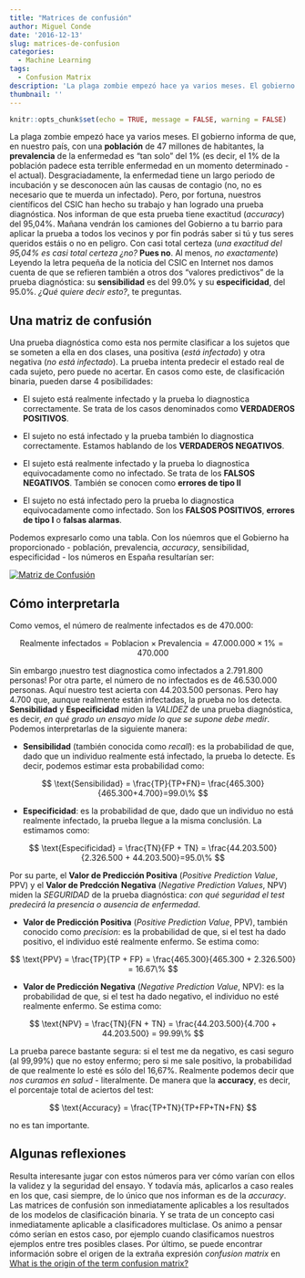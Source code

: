 ```yaml
---
title: "Matrices de confusión"
author: Miguel Conde
date: '2016-12-13'
slug: matrices-de-confusion
categories:
  - Machine Learning
tags:
  - Confusion Matrix
description: 'La plaga zombie empezó hace ya varios meses. El gobierno informa de que, en nuestro país, con una población de 47 milones de habitantes, la prevalencia de la enfermedad es “tan solo” del 1% (es decir, el 1% de la población padece esta terrible enfermedad en un momento determinado - el actual).'
thumbnail: ''
---
```


```r
knitr::opts_chunk$set(echo = TRUE, message = FALSE, warning = FALSE)
```

La plaga zombie empezó hace ya varios meses. El gobierno informa de que, en nuestro país, con una **población** de 47 millones de habitantes, la **prevalencia** de la enfermedad es "tan solo" del 1% (es decir, el 1% de la población padece esta terrible enfermedad en un momento determinado - el actual). Desgraciadamente, la enfermedad tiene un largo periodo de incubación y se desconocen aún las causas de contagio (no, no es necesario que te muerda un infectado). Pero, por fortuna, nuestros científicos del CSIC han hecho su trabajo y han logrado una prueba diagnóstica. Nos informan de que esta prueba tiene exactitud (*accuracy*) del 95,04%. Mañana vendrán los camiones del Gobierno a tu barrio para aplicar la prueba a todos los vecinos y por fin podrás saber si tú y tus seres queridos estáis o no en peligro. Con casi total certeza (*una exactitud del 95,04% es casi total certeza ¿no?* **Pues no**. Al menos, *no exactamente*) Leyendo la letra pequeña de la noticia del CSIC en Internet nos damos cuenta de que se refieren también a otros dos "valores predictivos" de la prueba diagnóstica: su **sensibilidad** es del 99.0% y su **especificidad**, del 95.0%. *¿Qué quiere decir esto?*, te preguntas.

## Una matriz de confusión

Una prueba diagnóstica como esta nos permite clasificar a los sujetos que se someten a ella en dos clases, una positiva (*está infectado*) y otra negativa (*no está infectado*). La prueba intenta predecir el estado real de cada sujeto, pero puede no acertar. En casos como este, de clasificación binaria, pueden darse 4 posibilidades:

-   El sujeto está realmente infectado y la prueba lo diagnostica correctamente. Se trata de los casos denominados como **VERDADEROS POSITIVOS**.

-   El sujeto no está infectado y la prueba también lo diagnostica correctamente. Estamos hablando de los **VERDADEROS NEGATIVOS**.

-   El sujeto está realmente infectado y la prueba lo diagnostica equivocadamente como no infectado. Se trata de los **FALSOS NEGATIVOS**. También se conocen como **errores de tipo II**

-   El sujeto no está infectado pero la prueba lo diagnostica equivocadamente como infectado. Son los **FALSOS POSITIVOS**, **errores de tipo I** o **falsas alarmas**.

Podemos expresarlo como una tabla. Con los núemros que el Gobierno ha proporcionado - población, prevalencia, *accuracy*, sensibilidad, especificidad - los números en España resultarían ser:

[![Matriz de Confusión](http://es100x100datascience.com/wp-content/uploads/2016/12/CM.png)](http://es100x100datascience.com/wp-content/uploads/2016/12/CM.png)

## Cómo interpretarla

Como vemos, el número de realmente infectados es de 470.000:

$$
\text{Realmente infectados} = \text{Poblacion} \times \text{Prevalencia}=47.000.000 \times 1\%=470.000
$$

Sin embargo ¡nuestro test diagnostica como infectados a 2.791.800 personas! Por otra parte, el número de no infectados es de 46.530.000 personas. Aquí nuestro test acierta con 44.203.500 personas. Pero hay 4.700 que, aunque realmente están infectadas, la prueba no los detecta. **Sensibilidad** y **Especificidad** miden la *VALIDEZ* de una prueba diagnóstica, es decir, *en qué grado un ensayo mide lo que se supone debe medir*. Podemos interpretarlas de la siguiente manera:

-   **Sensibilidad** (también conocida como *recall*): es la probabilidad de que, dado que un individuo realmente está infectado, la prueba lo detecte. Es decir, podemos estimar esta probabilidad como:

$$
\text{Sensibilidad} = \frac{TP}{TP+FN}= \frac{465.300}{465.300+4.700}=99.0\%
$$

-   **Especificidad**: es la probabilidad de que, dado que un individuo no está realmente infectado, la prueba llegue a la misma conclusión. La estimamos como:

$$
\text{Especificidad} = \frac{TN}{FP + TN} = \frac{44.203.500}{2.326.500 + 44.203.500}=95.0\%
$$

Por su parte, el **Valor de Predicción Positiva** (*Positive Prediction Value*, PPV) y el **Valor de Predcción Negativa** (*Negative Prediction Values*, NPV) miden la *SEGURIDAD* de la prueba diagnóstica: *con qué seguridad el test predecirá la presencia o ausencia de enfermedad*.

-   **Valor de Predicción Positiva** (*Positive Prediction Value*, PPV), también conocido como *precision*: es la probabilidad de que, si el test ha dado positivo, el individuo esté realmente enfermo. Se estima como:

$$
\text{PPV} = \frac{TP}{TP + FP} = \frac{465.300}{465.300 + 2.326.500} = 16.67\% 
$$

-   **Valor de Predicción Negativa** (*Negative Prediction Value*, NPV): es la probabilidad de que, si el test ha dado negativo, el individuo no esté realmente enfermo. Se estima como:

$$
\text{NPV} = \frac{TN}{FN + TN} = \frac{44.203.500}{4.700 + 44.203.500} = 99.99\% 
$$

La prueba parece bastante segura: si el test me da negativo, es casi seguro (al 99,99%) que no estoy enfermo; pero si me sale positivo, la probabilidad de que realmente lo esté es sólo del 16,67%. Realmente podemos decir que *nos curamos en salud* - literalmente. De manera que la **accuracy**, es decir, el porcentaje total de aciertos del test:

$$
\text{Accuracy} = \frac{TP+TN}{TP+FP+TN+FN}
$$

no es tan importante.

## Algunas reflexiones

Resulta interesante jugar con estos números para ver cómo varían con ellos la validez y la seguridad del ensayo. Y todavía más, aplicarlos a caso reales en los que, casi siempre, de lo único que nos informan es de la *accuracy*. Las matrices de confusión son inmediatamente aplicables a los resultados de los modelos de clasificación binaria. Y se trata de un concepto casi inmediatamente aplicable a clasificadores multiclase. Os animo a pensar cómo serían en estos caso, por ejemplo cuando clasificamos nuestros ejemplos entre tres posibles clases. Por último, se puede encontrar información sobre el origen de la extraña expresión *confusion matrix* en [What is the origin of the term confusion matrix?](https://www.quora.com/What-is-the-origin-of-the-term-confusion-matrix)
